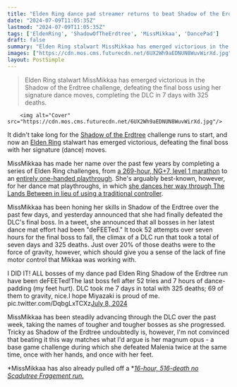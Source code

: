 ```yaml
---
title: "Elden Ring dance pad streamer returns to beat Shadow of the Erdtree, 'deFEETing' the final boss in a 7-hour, 52-death marathon: 'My feet hurt'"
date: "2024-07-09T11:05:35Z"
lastmod: "2024-07-09T11:05:35Z"
tags: ['EldenRing', 'ShadowOfTheErdtree', 'MissMikkaa', 'DancePad']
draft: false
summary: "Elden Ring stalwart MissMikkaa has emerged victorious in the Shadow of the Erdtree challenge, defeating the final boss using her signature dance moves, completing the DLC in 7 days with 325 deaths."
images: ["https://cdn.mos.cms.futurecdn.net/6UX2Wh9aEDNUN8WuvWirXd.jpg"]
layout: PostSimple
---
```

> Elden Ring stalwart MissMikkaa has emerged victorious in the Shadow of the Erdtree challenge, defeating the final boss using her signature dance moves, completing the DLC in 7 days with 325 deaths.


        <img alt="Cover" src="https://cdn.mos.cms.futurecdn.net/6UX2Wh9aEDNUN8WuvWirXd.jpg"/>
        
It didn't take long for the [Shadow of the Erdtree](https://www.gamesradar.com/games/action-rpg/elden-ring-shadow-of-the-erdtree-guide/) challenge runs to start, and now an [Elden Ring](https://www.gamesradar.com/elden-ring-guide/) stalwart has emerged victorious, defeating the final boss with her signature (dance) moves.

MissMikkaa has made her name over the past few years by completing a series of Elden Ring challenges, from [a 269-hour, NG+7, level 1 marathon](https://www.gamesradar.com/games/rpg/after-beating-all-165-elden-ring-bosses-on-the-hardest-possible-difficulty-despite-being-level-1-streamer-reckons-they-might-finally-be-ready-for-shadow-of-the-erdtree/) to an [entirely one-handed playthrough](https://www.gamesradar.com/elden-ring-streamer-beats-malenia-with-one-hand-while-only-level-one/). She's arguably best-known, however, for her dance mat playthroughs, in which [she dances her way through The Lands Between in lieu of using a traditional controller](https://www.gamesradar.com/elden-ring-player-is-on-a-quest-to-beat-every-boss-on-a-dance-pad-has-already-beaten-malenia/).

MissMikkaa has been honing her skills in Shadow of the Erdtree over the past few days, and yesterday announced that she had finally defeated the DLC's final boss. In a tweet, she announced that all bosses in her latest dance mat effort had been "deFEETed." It took 52 attempts over seven hours for the final boss to fall, the climax of a DLC run that took a total of seven days and 325 deaths. Just over 20% of those deaths were to the force of gravity, however, which should give you a sense of the lack of fine motor control that Mikkaa was working with.

I DID IT! ALL bosses of my dance pad Elden Ring Shadow of the Erdtree run have been deFEETed!The last boss fell after 52 tries and 7 hours of dance-padding (my feet hurt). DLC took me 7 days in total with 325 deaths; 69 of them to gravity, nice.I hope Miyazaki is proud of me. pic.twitter.com/DqbgLxTCXz[July 8, 2024](https://twitter.com/MissMikkaa/status/1810415598108581941)

MissMikkaa has been steadily advancing through the DLC over the past week, taking the names of tougher and tougher bosses as she progressed. Tricky as Shadow of the Erdtree undoubtedly is, however, I'm not convinced that beating it this way matches what I'd argue is her magnum opus - a base game challenge during which she defeated Malenia twice at the same time, once with her hands, and once with her feet. 

*MissMikkaa has also already pulled off a *[<em>16-hour, 516-death no Scadutree Fragement run.</em>](https://www.gamesradar.com/games/action-rpg/you-dont-need-scadutree-blessings-to-beat-elden-ring-shadow-of-the-erdtree-as-long-as-youre-prepared-to-match-this-streamers-516-death-16-hour-attempt-at-the-final-boss/)
        